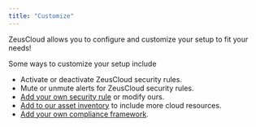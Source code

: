 ```yaml
---
title: "Customize"
---
```


ZeusCloud allows you to configure and customize your setup to fit your needs!

Some ways to customize your setup include
- Activate or deactivate ZeusCloud security rules.
- Mute or unmute alerts for ZeusCloud security rules.
- <a href="../contribute/add-security-rule">Add your own security rule</a> or modify ours.
- <a href="../contribute/add-to-asset-inventory">Add to our asset inventory</a> to include more cloud resources.
- <a href="../contribute/add-compliance-framework">Add your own compliance framework</a>.